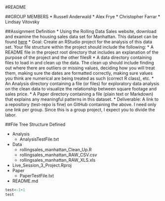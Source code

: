#README

##GROUP MEMBERS
* Russell Anderwald
* Alex Frye
* Christopher Farrar
* Lindsay Vitovsky

##Assignment Definition
* Using the Rolling Data Sales website, download and examine the housing sales data set for Manhattan. This dataset can be found [here](http://www1.nyc.gov/home/search/index.page?search-terms=Rolling+sales+update)
* Goal: Create an RStudio project for the analysis of this data set. Your file structure within the project should include the following:
* A README file in the project root directory that includes an explanation of the purpose of the project and the other filesR
* A data directory containing files to load in and clean up the data. The clean up should include finding out where there are outliers or missing values, deciding how you will treat them, making sure the dates are formatted correctly, making sure values you think are numerical are being treated as such (correct R class), etc.
* An Analysis directory containing a file (or files) for exploratory data analysis on the clean data to visualize the relationship between square footage and sales price.
* A Paper directory containing a file (plain text or Markdown) that explains any meaningful patterns in this dataset.
* Deliverable: A link to a repository (test-repo is fine) on GitHub containing the above. I need only one link per group. Since this is a group project, I expect you to divide the labor.

##File Tree Structure Defined

* Analysis
  * AnalysisTestFile.txt
* Data
  * rollingsales_manhattan_Clean_Up.R
  * rollingsales_manhattan_RAW_CSV.csv
  * rollingsales_manhattan_RAW_XLS.xls
* Live_Session_3_Project.Rproj
* Paper
  * PaperTestFile.txt
* README.md

```r
test<-1+1
test
```